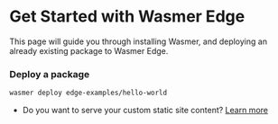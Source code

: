 
# Get Started with Wasmer Edge

This page will guide you through installing Wasmer, and deploying an already existing package to Wasmer Edge.


<Steps>
 
<Install />

<Login />

### Deploy a package

```bash
wasmer deploy edge-examples/hello-world
```
 
* Do you want to serve your custom static site content? [Learn more](/edge/quickstart/static-site)

</Steps>
